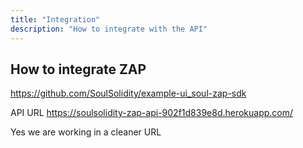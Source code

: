 ```yaml
---
title: "Integration"
description: "How to integrate with the API"
---
```


## How to integrate ZAP

https://github.com/SoulSolidity/example-ui_soul-zap-sdk

API URL
https://soulsolidity-zap-api-902f1d839e8d.herokuapp.com/

Yes we are working in a cleaner URL
